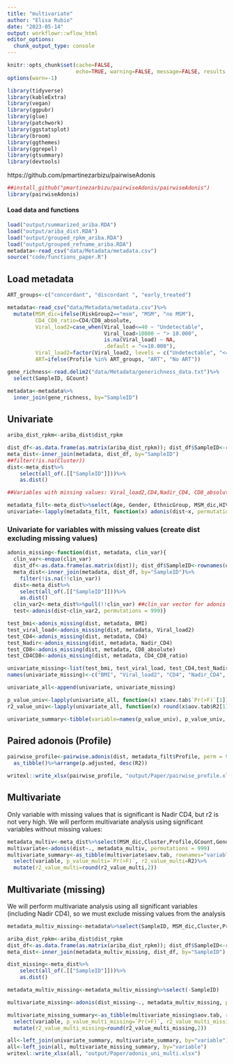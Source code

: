 ```yaml
---
title: "multivariate"
author: "Elisa Rubio"
date: "2023-05-14"
output: workflowr::wflow_html
editor_options:
  chunk_output_type: console
---
```


```r
knitr::opts_chunk$set(cache=FALSE,
                      echo=TRUE, warning=FALSE, message=FALSE, results ='markup')
options(warn=-1)
```

```r
library(tidyverse)
library(kableExtra)
library(vegan)
library(ggpubr)
library(glue)
library(patchwork)
library(ggstatsplot)
library(broom)
library(ggthemes)
library(ggrepel)
library(gtsummary)
library(devtools)
```

https://github.com/pmartinezarbizu/pairwiseAdonis
```r
##install_github("pmartinezarbizu/pairwiseAdonis/pairwiseAdonis")
library(pairwiseAdonis)
```


#### Load data and functions

```r
load("output/summarized_ariba.RDA")
load("output/ariba_dist.RDA")
load("output/grouped_rpkm_ariba.RDA")
load("output/grouped_refname_ariba.RDA")
metadata<-read_csv("data/Metadata/metadata.csv")
source("code/functions_paper.R")
```

## Load metadata

```r
ART_groups<-c("concordant", "discordant ", "early_treated")

metadata<-read_csv("data/Metadata/metadata.csv")%>%
  mutate(MSM_dic=ifelse(RiskGroup2=="msm", "MSM", "no MSM"),
         CD4_CD8_ratio=CD4/CD8_absolute,
         Viral_load2=case_when(Viral_load<=40 ~ "Undetectable",
                               Viral_load>10000 ~ "> 10.000",
                               is.na(Viral_load) ~ NA,
                               .default = "<=10.000"),
         Viral_load2=factor(Viral_load2, levels = c("Undetectable", "<=10.000", "> 10.000")),
         ART=ifelse(Profile %in% ART_groups, "ART", "No ART"))

gene_richness<-read.delim2("data/Metadata/generichness_data.txt")%>%
  select(SampleID, GCount)

metadata<-metadata%>%
  inner_join(gene_richness, by="SampleID")
```

## Univariate

```r
ariba_dist_rpkm<-ariba_dist$dist_rpkm

dist_df<-as.data.frame(as.matrix(ariba_dist_rpkm)); dist_df$SampleID<-rownames(dist_df)
meta_dist<-inner_join(metadata, dist_df, by="SampleID")
##filter(!is.na(Cluster))
dist<-meta_dist%>%
    select(all_of(.[["SampleID"]]))%>%
    as.dist()

##Variables with missing values: Viral_load2,CD4,Nadir_CD4, CD8_absolute,CD4_CD8_ratio, BMI

metadata_filt<-meta_dist%>%select(Age, Gender, EthnicGroup, MSM_dic,HIV_Status,Profile,ART, GCount,Cluster,ATB3,ATB6)
univariate<-lapply(metadata_filt, function(x) adonis(dist~x, permutations = 999))
```

### Univariate for variables with missing values (create dist excluding missing values)

```r
adonis_missing<-function(dist, metadata, clin_var){
  clin_var<-enquo(clin_var)
  dist_df<-as.data.frame(as.matrix(dist)); dist_df$SampleID<-rownames(dist_df)
  meta_dist<-inner_join(metadata, dist_df, by="SampleID")%>%
    filter(!is.na(!!clin_var))
  dist<-meta_dist%>%
    select(all_of(.[["SampleID"]]))%>%
    as.dist()
  clin_var2<-meta_dist%>%pull(!!clin_var) ##clin_var vector for adonis test
  test<-adonis(dist~clin_var2, permutations = 999)}

test_bmi<-adonis_missing(dist, metadata, BMI)
test_viral_load<-adonis_missing(dist, metadata, Viral_load2)
test_CD4<-adonis_missing(dist, metadata, CD4)
test_Nadir<-adonis_missing(dist, metadata, Nadir_CD4)
test_CD8<-adonis_missing(dist, metadata, CD8_absolute)
test_CD4CD8<-adonis_missing(dist, metadata, CD4_CD8_ratio)

univariate_missing<-list(test_bmi, test_viral_load, test_CD4,test_Nadir, test_CD8, test_CD4CD8)
names(univariate_missing)<-c("BMI", "Viral_load2", "CD4", "Nadir_CD4", "CD8_absolute","CD4_CD8_ratio")
```

```r
univariate_all<-append(univariate, univariate_missing)

p_value_univ<-lapply(univariate_all, function(x) x$aov.tab$`Pr(>F)`[1])%>%unlist()
r2_value_univ<-lapply(univariate_all, function(x) round(x$aov.tab$R2[1],2))%>%unlist()

univariate_summary<-tibble(variable=names(p_value_univ), p_value_univ, r2_value_univ)%>%arrange(p_value_univ, desc(r2_value_univ))
```

## Paired adonois (Profile)

```r
pairwise_profile<-pairwise.adonis(dist, metadata_filt$Profile, perm = 999)%>%
  as_tibble()%>%arrange(p.adjusted, desc(R2))

writexl::write_xlsx(pairwise_profile, "output/Paper/pairwise_profile.xlsx")
```


## Multivariate

Only variable with missing values that is significant is Nadir CD4, but r2 is not very high.
We will perform multivariate analysis using significant variables without missing values:

```r
metadata_multiv<-meta_dist%>%select(MSM_dic,Cluster,Profile,GCount,Gender,Age)
multivariate<-adonis(dist~., metadata_multiv, permutations = 999)
multivariate_summary<-as_tibble(multivariate$aov.tab, rownames="variable")%>%
  select(variable, p_value_multi=`Pr(>F)`, r2_value_multi=R2)%>%
  mutate(r2_value_multi=round(r2_value_multi,2))
```


## Multivariate (missing)

We will perform multivariate analysis using all significant variables (including Nadir CD4), so we must exclude missing values from the analysis

```r
metadata_multiv_missing<-metadata%>%select(SampleID, MSM_dic,Cluster,Profile,GCount,Gender,Age, Nadir_CD4)%>%drop_na()

ariba_dist_rpkm<-ariba_dist$dist_rpkm
dist_df<-as.data.frame(as.matrix(ariba_dist_rpkm)); dist_df$SampleID<-rownames(dist_df)
meta_dist<-inner_join(metadata_multiv_missing, dist_df, by="SampleID")

dist_missing<-meta_dist%>%
    select(all_of(.[["SampleID"]]))%>%
    as.dist()

metadata_multiv_missing<-metadata_multiv_missing%>%select(-SampleID)

multivariate_missing<-adonis(dist_missing~., metadata_multiv_missing, permutations = 999)

multivariate_missing_summary<-as_tibble(multivariate_missing$aov.tab, rownames="variable")%>%
  select(variable, p_value_multi_missing=`Pr(>F)`, r2_value_multi_missing=R2)%>%
  mutate(r2_value_multi_missing=round(r2_value_multi_missing,2))

```


```r
all<-left_join(univariate_summary, multivariate_summary, by="variable")
all<-left_join(all, multivariate_missing_summary, by="variable")
writexl::write_xlsx(all, "output/Paper/adonis_uni_multi.xlsx")
```

